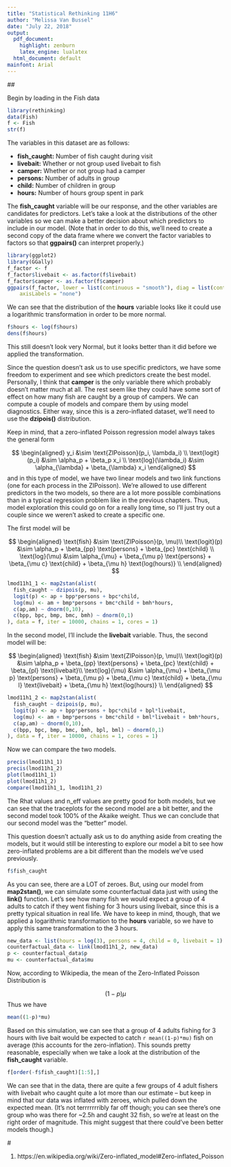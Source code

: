 ---
title: "Statistical Rethinking 11H6"
author: "Melissa Van Bussel"
date: "July 22, 2018"
output:
  pdf_document:
    highlight: zenburn
    latex_engine: lualatex
  html_document: default
mainfont: Arial
---

##\textcolor{cyan}{11H6 (2 points)}

Begin by loading in the Fish data 

```{r, results = "hide", cache = TRUE}
library(rethinking)
data(Fish)
f <- Fish
str(f)
```

The variables in this dataset are as follows: 

* **fish_caught:** Number of fish caught during visit
* **livebait:** Whether or not group used livebait to fish
* **camper:** Whether or not group had a camper
* **persons:** Number of adults in group
* **child:** Number of children in group
* **hours:** Number of hours group spent in park

The **fish_caught** variable will be our response, and the other variables are candidates for predictors. Let's take a look at the distributions of the other variables so we can make a better decision about which predictors to include in our model. (Note that in order to do this, we'll need to create a second copy of the data frame where we convert the factor variables to factors so that **ggpairs()** can interpret properly.)

```{r, message = FALSE, warning = FALSE}
library(ggplot2)
library(GGally)
f_factor <- f
f_factor$livebait <- as.factor(f$livebait)
f_factor$camper <- as.factor(f$camper)
ggpairs(f_factor, lower = list(continuous = "smooth"), diag = list(continuous = "density"),
    axisLabels = "none")

```

We can see that the distribution of the **hours** variable looks like it could use a logarithmic transformation in order to be more normal. 

```{r}
f$hours <- log(f$hours)
dens(f$hours)
```

This still doesn't look very Normal, but it looks better than it did before we applied the transformation. 

Since the question doesn't ask us to use specific predictors, we have some freedom to experiment and see which predictors create the best model. Personally, I think that **camper** is the only variable there which probably doesn't matter much at all. The rest seem like they could have some sort of effect on how many fish are caught by a group of campers. We can compute a couple of models and compare them by using model diagnostics. Either way, since this is a zero-inflated dataset, we'll need to use the **dzipois()** distribution. 

Keep in mind, that a zero-inflated Poisson regression model always takes the general form 

$$
\begin{aligned}
y_i &\sim \text{ZIPoisson}(p_i, \lambda_i) \\
\text{logit}(p_i) &\sim \alpha_p + \beta_p x_i \\ 
\text{log}(\lambda_i) &\sim \alpha_{\lambda} + \beta_{\lambda} x_i
\end{aligned}
$$
and in this type of model, we have two linear models and two link functions (one for each process in the ZIPoisson). We're allowed to use different predictors in the two models, so there are a lot more possible combinations than in a typical regression problem like in the previous chapters. Thus, model exploration this could go on for a really long time, so I'll just try out a couple since we weren't asked to create a specific one.  

The first model will be 

$$ 
\begin{aligned}
\text{fish} &\sim \text{ZIPoisson}(p, \mu)\\
\text{logit}(p) &\sim \alpha_p + \beta_{pp} \text{persons} + \beta_{pc} \text{child} \\  
\text{log}(\mu) &\sim \alpha_{\mu} + \beta_{\mu p} \text{persons} + \beta_{\mu c} \text{child} + \beta_{\mu h} \text{log(hours)} \\ 
\end{aligned}
$$ 

```{r, results = "hide"}
lmod11h1_1 <- map2stan(alist(
  fish_caught ~ dzipois(p, mu),
  logit(p) <- ap + bpp*persons + bpc*child,
  log(mu) <- am + bmp*persons + bmc*child + bmh*hours,
  c(ap,am) ~ dnorm(0,10),
  c(bpp, bpc, bmp, bmc, bmh) ~ dnorm(0,1)
), data = f, iter = 10000, chains = 1, cores = 1)
```

In the second model, I'll include the **livebait** variable. Thus, the second model will be: 

$$ 
\begin{aligned}
\text{fish} &\sim \text{ZIPoisson}(p, \mu)\\
\text{logit}(p) &\sim \alpha_p + \beta_{pp} \text{persons} + \beta_{pc} \text{child} + \beta_{pl} \text{livebait}\\  
\text{log}(\mu) &\sim \alpha_{\mu} + \beta_{\mu p} \text{persons} + \beta_{\mu p} + \beta_{\mu c} \text{child} + \beta_{\mu l} \text{livebait} + \beta_{\mu h} \text{log(hours)} \\ 
\end{aligned}
$$ 

```{r, results = "hide"}
lmod11h1_2 <- map2stan(alist(
  fish_caught ~ dzipois(p, mu),
  logit(p) <- ap + bpp*persons + bpc*child + bpl*livebait,
  log(mu) <- am + bmp*persons + bmc*child + bml*livebait + bmh*hours,
  c(ap,am) ~ dnorm(0,10),
  c(bpp, bpc, bmp, bmc, bmh, bpl, bml) ~ dnorm(0,1)
), data = f, iter = 10000, chains = 1, cores = 1)
```

Now we can compare the two models. 

```{r}
precis(lmod11h1_1)
precis(lmod11h1_2)
plot(lmod11h1_1)
plot(lmod11h1_2)
compare(lmod11h1_1, lmod11h1_2)
```
The Rhat values and n_eff values are pretty good for both models, but we can see that the traceplots for the second model are a bit better, and the second model took 100% of the Akaike weight. Thus we can conclude that our second model was the "better" model. 

This question doesn't actually ask us to do anything aside from creating the models, but it would still be interesting to explore our model a bit to see how zero-inflated problems are a bit different than the models we've used previously.

```{r}
f$fish_caught
```

As you can see, there are a LOT of zeroes. But, using our model from **map2stan()**, we can simulate some counterfactual data just with using the **link()** function. Let's see how many fish we would expect a group of 4 adults to catch if they went fishing for 3 hours using livebait, since this is a pretty typical situation in real life. We have to keep in mind, though, that we applied a logarithmic transformation to the **hours** variable, so we have to apply this same transformation to the 3 hours.

```{r}
new_data <- list(hours = log(3), persons = 4, child = 0, livebait = 1)
counterfactual_data <- link(lmod11h1_2, new_data)
p <- counterfactual_data$p
mu <- counterfactual_data$mu
```

Now, according to Wikipedia, the mean of the Zero-Inflated Poisson Distribution is 

$$
(1-p)\mu
$$
Thus we have 

```{r}
mean((1-p)*mu)
```

Based on this simulation, we can see that a group of 4 adults fishing for 3 hours with live bait would be expected to catch `r mean((1-p)*mu)` fish on average (this accounts for the zero-inflation). This sounds pretty reasonable, especially when we take a look at the distribution of the **fish_caught** variable. 

```{r}
f[order(-f$fish_caught)[1:5],]
```
We can see that in the data, there are quite a few groups of 4 adult fishers with livebait who caught quite a lot more than our estimate -- but keep in mind that our data was inflated with zeroes, which pulled down the expected mean. (It's not terrrrrrribly far off though; you can see there's one group who was there for ~2.5h and caught 32 fish, so we're at least on the right order of magnitude. This might suggest that there could've been better models though.)

#\textcolor{cyan}{References}

1. https://en.wikipedia.org/wiki/Zero-inflated_model#Zero-inflated_Poisson

